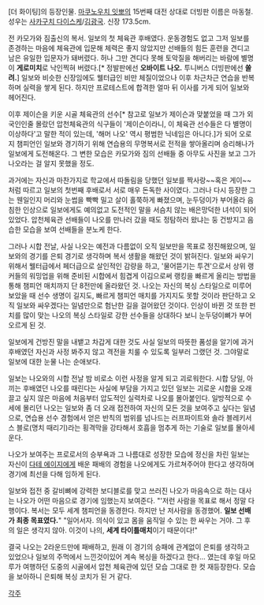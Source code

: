 [더 화이팅]의 등장인물. [[마쿠노우치 잇뽀]]의 15번째 대전 상대로 더빙판 이름은 마동철. 성우는 [[사카구치 다이스케]]/[[김광국]]. 신장 173.5cm.

전 카모가와 짐출신의 복서. 일보의 첫 체육관 후배였다. 운동경험도 없고 그저 일보를 존경하는 마음에 체육관에 입문해 체력은 좋지 않았지만 선배들의 힘든 훈련을 견디고 남은 유일한 입문자가 돼버렸다. 허나 그만 견디다 못해 토악질을 해버리는 바람에 별명이 '''게로미치'''로 낙인찍혀 버렸다.[* 정발판에선 '''오바이트 나오.''' 투니버스 더빙판에선 '''쏠려.'''] 일보와 비슷한 신장임에도 웰터급인 비만 체질이었으나 이후 차근차근 연습을 반복하며 실력을 쌓게 된다. 하지만 프로테스트에 합격한 얼마 뒤 이사를 가게 되어 일보와 헤어진다. 

이후 제이슨을 키운 시골 체육관의 선수[* 참고로 일보가 제이슨과 맞붙었을 때 그가 외국인인줄 몰랐던 압천체육관의 식구들이 '제이슨이라니, 이 체육관 선수들은 다 별명이 이상하다'고 말한 적이 있는데, '해머 나오' 역시 평범한 닉네임은 아니다.]가 되어 오로지 챔피언인 일보와 경기하기 위해 연습용의 무명복서로 전적을 쌓아올리며 승리해나가 일보에게 도전해온다. 그 변한 모습은 카모가와 짐의 선배들 중 아무도 사진을 보고 그가 나오라는 걸 알지 못했을 정도.  

과거에는 자신과 마찬가지로 학교에서 따돌림을 당했던 일보를 짝사랑~~혹은 게이~~처럼 따르고 일보의 첫번째 후배로서 서로 매우 돈독한 사이였다. 그러나 다시 등장한 그는 웬일인지 머리와 눈썹을 빡빡 밀고 살이 홀쭉하게 빠졌으며, 눈두덩이가 부어올라 음침한 인상으로 일보에게도 예의없고 도전적인 말을 서슴치 않는 배은망덕한 녀석이 되어있었다. 압천체육관 선배들이 나오를 만나러 갔을 때도 정탐하러 왔냐는 둥 건방지고 음습한 모습을 보여 선배들을 분노케 한다.

그러나 시합 전날, 사실 나오는 예전과 다름없이 오직 일보만을 목표로 정진해왔으며, 일보와의 경기를 은퇴 경기로 생각하며 복서 생활을 해왔던 것이 밝혀진다. 일보와 싸우기 위해서 웰터급에서 페더급으로 살인적인 감량을 하고, '물어뜯기는 투견'으로서 상위 랭커들의 워밍업을 위해 준비된 시합에서 힘겹게 이김으로써 랭킹을 빠르게 올리는 방법을 통해 챔피언 매치까지 단 8전만에 올라왔던 것. 나오는 자신의 복싱 스타일으로 미루어보았을 때 선수 생명이 길지도, 빠르게 챔피언 매치를 가지지도 못할 것이라 판단하고 오직 일보와 싸우겠다는 일념만으로 험난한 길을 걸어왔던 것이다. 인상이 바뀐 것 또한 펀치를 많이 맞는 나오의 복싱 스타일로 강한 선수들을 상대하다 보니 눈두덩이뼈가 부어오르게 된 것.

일보에게 건방진 말을 내뱉고 차갑게 대한 것도 사실 일보의 따뜻한 품성을 알기에 과거 후배였던 자신과 사정 봐주지 않고 격전을 치룰 수 있도록 일부러 그랬던 것. 그야말로 일보에 대한 눈물 나는 순애보다.

일보는 나오와의 시합 전날 밤 비로소 이런 사정을 알게 되고 괴로워한다. 시합 당일, 아끼는 후배였던 나오를 때린다는 사실에 부담을 가지고 있던 일보는 괴로운 시합을 오래 끌고 싶지 않은 마음에 처음부터 압도적인 실력차로 나오를 몰아붙인다. 일방적으로 수세에 몰리던 나오는 일보와 좀 더 오래 접전하여 자신의 모든 것을 보여주고 싶다는 일념으로, 연습용 선수 경험에서 얻은 반칙의 범위를 넘나드는 러프파이트와 솔라 블레키서스 블로(명치 때리기)라는 횡격막을 강타해서 호흡을 멈추게 하는 기술로 일보를 몰아세운다.

나오가 보여주는 프로로서의 승부욕과 그 나름대로 성장한 모습에 정신을 차린 일보는 자신이 [[다테 에이지]]에게 배운 패배의 경험을 나오에게도 가르쳐주어야 한다고 생각하며 경기에 최선을 다해 임하게 된다.

일보와 접전 중 갈비뼈에 강력한 보디블로를 맞고 쓰러진 나오가 마음속으로 하는 대사는 나오가 어떤 마음으로 경기에 임했는지 보여준다.
"'저런 사람을 목표로 해서 정말 다행이다. 복서는 모두 세계 챔피언을 동경한다. 하지만 난 저사람을 동경했어. '''일보 선배가 최종 목표였다.'''"
"일어서자. 의식이 있고 몸을 움직일 수 있는 한 싸우는 거야. 그 후의 일은 생각지 않아. 이것이 나의, '''세계 타이틀매치'''이기 때문이다!"

결국 나오는 2라운드만에 패배하고, 원래 이 경기의 승패에 관계없이 은퇴를 생각하고 있었으나 일보의 주먹에서 느낀것이있어 계속 복싱을 하겠다고 한다... 였는데 후일 마모루가 여행하던 도중의 시골에서 압천 체육관에 있던 모습 그대로 한 컷 재등장한다. 모습을 보아하니 은퇴해 복싱 코치가 된 거 같다.

[[각주]]
